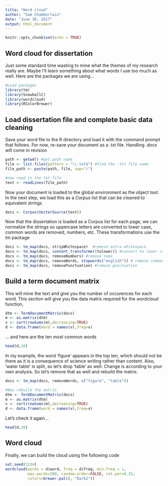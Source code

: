 ```yaml
---
title: "Word cloud"
author: "Sam Chamberlain"
date: "June 30, 2017"
output: html_document
---
```


```r
knitr::opts_chunk$set(echo = TRUE)
```

## Word cloud for dissertation

Just some standard time wasting to mine what the themes of my research really are. Maybe I'll learn something about what words I use too much as well. Here are the packages we are using...

```r
#Load packages
library(tm)
library(SnowballC)
library(wordcloud)
library(RColorBrewer)
```

## Load dissertation file and complete basic data cleaning
Save your word file to the R directory and load it with the command prompt that follows. For now, re-save your document as a .txt file. Handling .docx will come in revision

```r
path <- getwd() #get path name
file <- list.files(pattern = "\\.txt$") #find the .txt file name
file_path <- paste(path, file, sep="/")

#now read in the txt file
text <- readLines(file_path) 
```

Now your document is loaded to the global environment as the object *text*. In the next step, we load this as a *Corpus* list that can be cleaned to equivalent strings

```r
docs <- Corpus(VectorSource(text))
```

Now that the dissertation is loaded as a Corpus list for each page, we can normalize the strings so uppercase letters are converted to lower case, common words are removed, numbers, etc. These transformations use the *tm* package

```r
docs <- tm_map(docs, stripWhitespace)  #remove extra whitespace
docs <- tm_map(docs, content_transformer(tolower)) #convert to lower case
docs <- tm_map(docs, removeNumbers) #remove nums
docs <- tm_map(docs, removeWords, stopwords("english")) # remove common english
docs <- tm_map(docs, removePunctuation) #remove punctuation
```

## Build a term document matrix
This will mine the text and give you the number of occurences for each word. This section will give you the data matrix required for the *wordcloud* function,

```r
dtm <- TermDocumentMatrix(docs)
m <- as.matrix(dtm)
v <- sort(rowSums(m),decreasing=TRUE)
d <- data.frame(word = names(v),freq=v)
```

... and here are the ten most common words
```r
head(d,10)
```

In my example, the word 'figure' appears in the top ten, which should not be there as it is a consequence of science writing rather than content. Also, 'water table' is split, so let's drop 'table' as well. Change is according to your own analysis. So let's remove that as well and rebuild the matrix.

```r
docs <- tm_map(docs, removeWords, c("figure", "table"))

#Now rebuild the matrix
dtm <- TermDocumentMatrix(docs)
m <- as.matrix(dtm)
v <- sort(rowSums(m),decreasing=TRUE)
d <- data.frame(word = names(v),freq=v)
```

Let's check it again...
```r
head(d,10)
```

## Word cloud
Finally, we can build the cloud using the following code
```r
set.seed(1234)
wordcloud(words = d$word, freq = d$freq, min.freq = 1,
          max.words=200, random.order=FALSE, rot.per=0.35, 
          colors=brewer.pal(8, "Dark2"))
```
